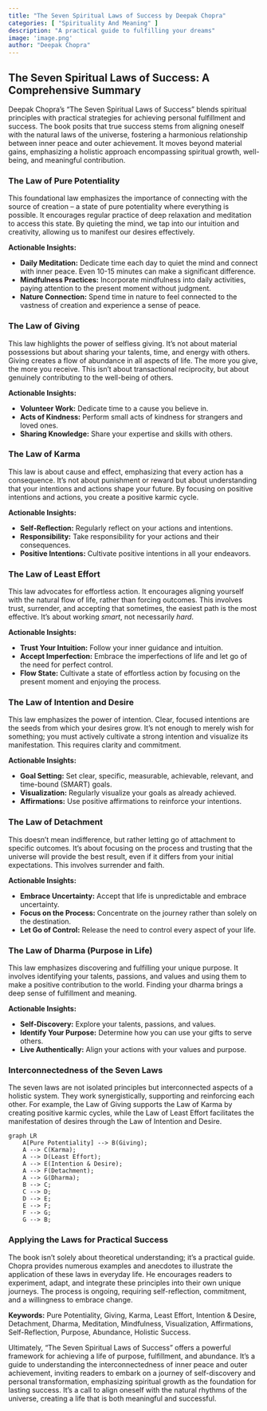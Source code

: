 ```yaml
---
title: "The Seven Spiritual Laws of Success by Deepak Chopra"
categories: [ "Spirituality And Meaning" ]
description: "A practical guide to fulfilling your dreams"
image: 'image.png'
author: "Deepak Chopra"
---
```

## The Seven Spiritual Laws of Success: A Comprehensive Summary

Deepak Chopra's "The Seven Spiritual Laws of Success" blends spiritual principles with practical strategies for achieving personal fulfillment and success.  The book posits that true success stems from aligning oneself with the natural laws of the universe, fostering a harmonious relationship between inner peace and outer achievement. It moves beyond material gains, emphasizing a holistic approach encompassing spiritual growth, well-being, and meaningful contribution.


###  The Law of Pure Potentiality

This foundational law emphasizes the importance of connecting with the source of creation – a state of pure potentiality where everything is possible.  It encourages regular practice of deep relaxation and meditation to access this state.  By quieting the mind, we tap into our intuition and creativity, allowing us to manifest our desires effectively.

**Actionable Insights:**

* **Daily Meditation:** Dedicate time each day to quiet the mind and connect with inner peace. Even 10-15 minutes can make a significant difference.
* **Mindfulness Practices:** Incorporate mindfulness into daily activities, paying attention to the present moment without judgment.
* **Nature Connection:** Spend time in nature to feel connected to the vastness of creation and experience a sense of peace.

### The Law of Giving

This law highlights the power of selfless giving. It's not about material possessions but about sharing your talents, time, and energy with others.  Giving creates a flow of abundance in all aspects of life.  The more you give, the more you receive. This isn't about transactional reciprocity, but about genuinely contributing to the well-being of others.

**Actionable Insights:**

* **Volunteer Work:** Dedicate time to a cause you believe in.
* **Acts of Kindness:** Perform small acts of kindness for strangers and loved ones.
* **Sharing Knowledge:** Share your expertise and skills with others.

### The Law of Karma

This law is about cause and effect, emphasizing that every action has a consequence.  It's not about punishment or reward but about understanding that your intentions and actions shape your future. By focusing on positive intentions and actions, you create a positive karmic cycle.

**Actionable Insights:**

* **Self-Reflection:** Regularly reflect on your actions and intentions.
* **Responsibility:** Take responsibility for your actions and their consequences.
* **Positive Intentions:** Cultivate positive intentions in all your endeavors.

### The Law of Least Effort

This law advocates for effortless action. It encourages aligning yourself with the natural flow of life, rather than forcing outcomes.  This involves trust, surrender, and accepting that sometimes, the easiest path is the most effective.  It’s about working *smart*, not necessarily *hard*.

**Actionable Insights:**

* **Trust Your Intuition:** Follow your inner guidance and intuition.
* **Accept Imperfection:** Embrace the imperfections of life and let go of the need for perfect control.
* **Flow State:** Cultivate a state of effortless action by focusing on the present moment and enjoying the process.


### The Law of Intention and Desire

This law emphasizes the power of intention.  Clear, focused intentions are the seeds from which your desires grow.  It's not enough to merely wish for something; you must actively cultivate a strong intention and visualize its manifestation.  This requires clarity and commitment.

**Actionable Insights:**

* **Goal Setting:** Set clear, specific, measurable, achievable, relevant, and time-bound (SMART) goals.
* **Visualization:** Regularly visualize your goals as already achieved.
* **Affirmations:** Use positive affirmations to reinforce your intentions.


### The Law of Detachment

This doesn't mean indifference, but rather letting go of attachment to specific outcomes.  It's about focusing on the process and trusting that the universe will provide the best result, even if it differs from your initial expectations.  This involves surrender and faith.

**Actionable Insights:**

* **Embrace Uncertainty:** Accept that life is unpredictable and embrace uncertainty.
* **Focus on the Process:** Concentrate on the journey rather than solely on the destination.
* **Let Go of Control:** Release the need to control every aspect of your life.


### The Law of Dharma (Purpose in Life)

This law emphasizes discovering and fulfilling your unique purpose.  It involves identifying your talents, passions, and values and using them to make a positive contribution to the world.  Finding your dharma brings a deep sense of fulfillment and meaning.

**Actionable Insights:**

* **Self-Discovery:** Explore your talents, passions, and values.
* **Identify Your Purpose:** Determine how you can use your gifts to serve others.
* **Live Authentically:** Align your actions with your values and purpose.



### Interconnectedness of the Seven Laws

The seven laws are not isolated principles but interconnected aspects of a holistic system. They work synergistically, supporting and reinforcing each other.  For example, the Law of Giving supports the Law of Karma by creating positive karmic cycles, while the Law of Least Effort facilitates the manifestation of desires through the Law of Intention and Desire.

```mermaid
graph LR
    A[Pure Potentiality] --> B(Giving);
    A --> C(Karma);
    A --> D(Least Effort);
    A --> E(Intention & Desire);
    A --> F(Detachment);
    A --> G(Dharma);
    B --> C;
    C --> D;
    D --> E;
    E --> F;
    F --> G;
    G --> B;

```


###  Applying the Laws for Practical Success

The book isn't solely about theoretical understanding; it's a practical guide.  Chopra provides numerous examples and anecdotes to illustrate the application of these laws in everyday life.  He encourages readers to experiment, adapt, and integrate these principles into their own unique journeys.  The process is ongoing, requiring self-reflection, commitment, and a willingness to embrace change.

**Keywords:**  Pure Potentiality, Giving, Karma, Least Effort, Intention & Desire, Detachment, Dharma, Meditation, Mindfulness, Visualization, Affirmations, Self-Reflection, Purpose, Abundance,  Holistic Success.


Ultimately, "The Seven Spiritual Laws of Success" offers a powerful framework for achieving a life of purpose, fulfillment, and abundance. It's a guide to understanding the interconnectedness of inner peace and outer achievement, inviting readers to embark on a journey of self-discovery and personal transformation, emphasizing spiritual growth as the foundation for lasting success.  It's a call to align oneself with the natural rhythms of the universe, creating a life that is both meaningful and successful.

